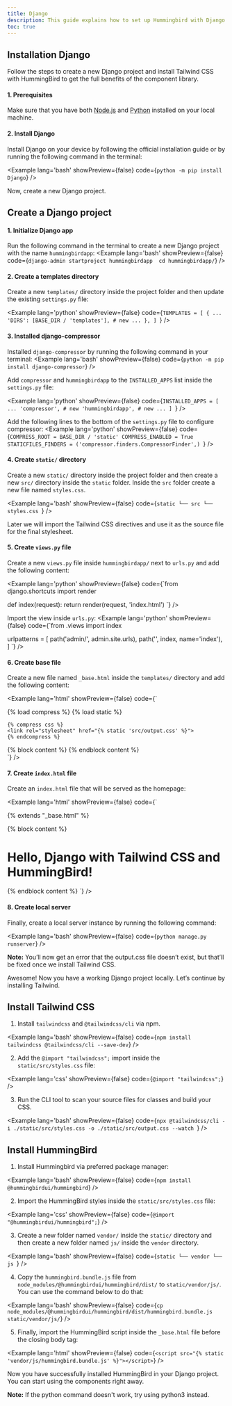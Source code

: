 ```yaml
---
title: Django
description: This guide explains how to set up Hummingbird with Django using Tailwind CSS. It covers project setup, configuration, and usage so you can quickly build and style components in your Django app.
toc: true
---
```


## Installation Django

Follow the steps to create a new Django project and install Tailwind CSS with HummingBird to get the full benefits of the component library.

#### 1. Prerequisites
Make sure that you have both <a href="https://nodejs.org/en/download/" target="_blank" rel="noopener noreferrer">Node.js</a> and <a href="https://www.python.org/downloads/" target="_blank" rel="noopener noreferrer">Python</a> installed on your local machine.

#### 2. Install Django
Install Django on your device by following the official installation guide or by running the following command in the terminal:

<Example lang='bash' showPreview={false} code={`python -m pip install Django`} />

Now, create a new Django project.


## Create a Django project

#### 1. Initialize Django app

Run the following command in the terminal to create a new Django project with the name `hummingbirdapp`: 
<Example lang='bash' showPreview={false} code={`django-admin startproject hummingbirdapp 
cd hummingbirdapp/`} />

#### 2. Create a templates directory
Create a new `templates/` directory inside the project folder and then update the existing `settings.py` file:

<Example lang='python' showPreview={false} 
  code={`TEMPLATES = [
    {
        ...
        'DIRS': [BASE_DIR / 'templates'], # new
        ...
    },
]
`} 
/>

#### 3. Installed django-compressor

Installed `django-compressor` by running the following command in your terminal:
<Example lang='bash' showPreview={false} code={`python -m pip install django-compressor`} />

Add `compressor` and `hummingbirdapp` to the `INSTALLED_APPS` list inside the `settings.py` file:

<Example lang='python' showPreview={false} 
  code={`INSTALLED_APPS = [
    ...
    'compressor', # new
    'hummingbirdapp', # new
    ...
]
`}
/>

Add the following lines to the bottom of the `settings.py` file to configure compressor:
<Example lang='python' showPreview={false} 
  code={`COMPRESS_ROOT = BASE_DIR / 'static'
  COMPRESS_ENABLED = True
  STATICFILES_FINDERS = ('compressor.finders.CompressorFinder',)
`}
/>

#### 4. Create `static/` directory

Create a new `static/` directory inside the project folder and then create a new `src/` directory inside the `static` folder. Inside the `src` folder create a new file named `styles.css`.

<Example lang='bash' showPreview={false} code={`static
└── src
    └── styles.css
`} />

Later we will import the Tailwind CSS directives and use it as the source file for the final stylesheet.

#### 5. Create `views.py` file
Create a new `views.py` file inside `hummingbirdapp/` next to `urls.py` and add the following content:

<Example lang='python' showPreview={false} 
  code={`from django.shortcuts import render 

def index(request):
    return render(request, 'index.html')
`}
/>

Import the view inside `urls.py`:
<Example lang='python' showPreview={false} 
  code={`from .views import index

urlpatterns = [
  path('admin/', admin.site.urls),
  path('', index, name='index'),
]
`}
/>

#### 6. Create base file

Create a new file named `_base.html` inside the `templates/` directory and add the following content:

<Example lang='html' showPreview={false} 
  code={`<!-- templates/_base.html -->

{% load compress %}
{% load static %}

<!DOCTYPE html>
<html lang="en">

<head>
    <meta charset="UTF-8">
    <meta http-equiv="X-UA-Compatible" content="IE=edge">
    <meta name="viewport" content="width=device-width, initial-scale=1.0">
    <title>Django + Tailwind CSS + HummingBird</title>

    {% compress css %}
    <link rel="stylesheet" href="{% static 'src/output.css' %}">
    {% endcompress %}

</head>

<body class="bg-green-50">
    <div class="container mx-auto mt-4">
        {% block content %}
        {% endblock content %}
    </div>
</body>

</html>
`} />

#### 7. Create `index.html` file
Create an `index.html` file that will be served as the homepage:

<Example lang='html' showPreview={false} 
  code={`<!-- templates/index.html -->

{% extends "_base.html" %}

{% block content %}
<h1 class="text-3xl font-bold underline text-center text-gray-800">
    Hello, Django with Tailwind CSS and HummingBird!
</h1> 
{% endblock content %}
`} /> 

#### 8. Create local server
Finally, create a local server instance by running the following command:

<Example lang='bash' showPreview={false} code={`python manage.py runserver`} />

**Note:** You’ll now get an error that the output.css file doesn’t exist, but that’ll be fixed once we install Tailwind CSS.

Awesome! Now you have a working Django project locally. Let’s continue by installing Tailwind.


## Install Tailwind CSS

1. Install `tailwindcss` and `@tailwindcss/cli` via npm.

<Example lang='bash' showPreview={false} code={`npm install tailwindcss @tailwindcss/cli --save-dev`} />

2. Add the `@import "tailwindcss";` import inside the `static/src/styles.css` file:

<Example lang='css' showPreview={false} 
  code={`@import "tailwindcss";`} />

3. Run the CLI tool to scan your source files for classes and build your CSS.

<Example lang='bash' showPreview={false} code={`npx @tailwindcss/cli -i ./static/src/styles.css -o ./static/src/output.css --watch
`} />


## Install HummingBird

1. Install Hummingbird via preferred package manager:

<Example lang='bash' showPreview={false} code={`npm install @hummingbirdui/hummingbird`} />

2. Import the HummingBird styles inside the `static/src/styles.css` file:

<Example lang='css' showPreview={false} 
  code={`@import "@hummingbirdui/hummingbird";`} />

3. Create a new folder named `vendor/` inside the `static/` directory and then create a new folder named `js/` inside the `vendor` directory. 

<Example lang='bash' showPreview={false} code={`static
└── vendor
    └── js
`} />

4. Copy the `hummingbird.bundle.js` file from `node_modules/@hummingbirdui/hummingbird/dist/` to `static/vendor/js/`. You can use the command below to do that:

<Example lang='bash' showPreview={false} code={`cp node_modules/@hummingbirdui/hummingbird/dist/hummingbird.bundle.js static/vendor/js/`} />

5. Finally, import the HummingBird script inside the `_base.html` file before the closing body tag:

<Example lang='html' showPreview={false} 
  code={`<script src="{% static 'vendor/js/hummingbird.bundle.js' %}"></script>`} />


Now you have successfully installed HummingBird in your Django project. You can start using the components right away.


**Note:** If the python command doesn't work, try using python3 instead.